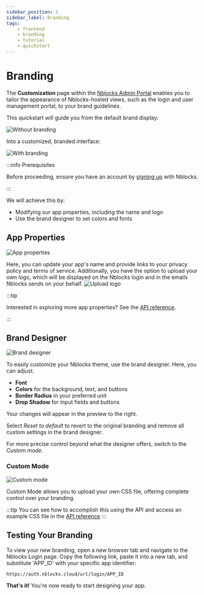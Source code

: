 ```yaml
---
sidebar_position: 1
sidebar_label: Branding
tags:
    - frontend
    - branding
    - tutorial
    - quickstart
---
```



# Branding

The **Customization** page within the [Nblocks Admin Portal](https://admin.nblocks.cloud) enables you to tailor the appearance of Nblocks-hosted views, such as the login and user management portal, to your brand guidelines.

This quickstart will guide you from the default brand display:

![Without branding](../assets/branding/login-screen.png)

Into a customized, branded interface:

![With branding](../assets/branding/branding-example.png)

:::info Prerequisites

Before proceeding, ensure you have an account by [signing up](/docs/getting-started/signup) with Nblocks.

:::

We will achieve this by:
* Modifying our app properties, including the name and logo
* Use the brand designer to set colors and fonts

## App Properties
![App properties](../assets/branding/app-properties.png)

Here, you can update your app's name and provide links to your privacy policy and terms of service. Additionally, you have the option to upload your own logo, which will be displayed on the Nblocks login and in the emails Nblocks sends on your behalf.
![Upload logo](../assets/branding/upload-logo.png)

:::tip

Interested in exploring more app properties? See the [API reference](https://nebulr-group.github.io/nblocks-api-docs/#update-app-profile).

:::

## Brand Designer
![Brand designer](../assets/branding/brand-designer.png)

To easily customize your Nblocks theme, use the brand designer. Here, you can adjust:
* **Font**
* **Colors** for the background, text, and buttons
* **Border Radius** in your preferred unit
* **Drop Shadow** for input fields and buttons

Your changes will appear in the preview to the right.

Select *Reset to default* to revert to the original branding and remove all custom settings in the brand designer.

For more precise control beyond what the designer offers, switch to the *Custom mode*.

### Custom Mode
![Custom mode](../assets/branding/custom-mode.png)

Custom Mode allows you to upload your own CSS file, offering complete control over your branding.

:::tip
You can see how to accomplish this using the API and access an example CSS file in the [API reference](https://nebulr-group.github.io/nblocks-api-docs/#set-custom-css)
:::

## Testing Your Branding
To view your new branding, open a new browser tab and navigate to the Nblocks Login page.
Copy the following link, paste it into a new tab, and substitute 'APP_ID' with your specific app identifier:

```
https://auth.nblocks.cloud/url/login/APP_ID
```

**That's it!** You're now ready to start designing your app.